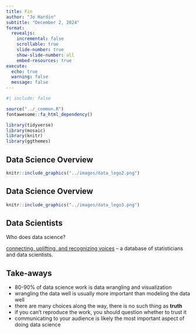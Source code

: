 ```yaml
---
title: Fin
author: "Jo Hardin"
subtitle: "December 2, 2024"
format:
  revealjs:
    incremental: false
    scrollable: true
    slide-number: true
    show-slide-number: all
    embed-resources: true
execute:
  echo: true
  warning: false
  message: false
---
```


```r
#| include: false

source("../_common.R")
fontawesome::fa_html_dependency()
```


```r
library(tidyverse)
library(mosaic)
library(knitr)
library(ggthemes)
```


## Data Science Overview


```r
knitr::include_graphics("../images/data_lego2.png")
```


## Data Science Overview


```r
knitr::include_graphics("../images/data_lego3.png")
```


## Data Scientists

Who does data science?

<a href = "https://hardin47.github.io/CURV/" target = "_blank">connecting, uplifting, and recognizing voices</a> -- a database of statisticians and data scientists.

<!-- Liz Hare + Ibo tweets, Rafa Irizarry + hurricane Maria, David Blackwell -->



## Take-aways

* 80-90% of data science work is data wrangling and visualization
* wrangling the data well is usually more important than modeling the data well
* there are many choices along the way, there is no such thing as **truth**
* if you can't reproduce the work, you should question whether to trust it
* communicating to your audience is likely the most important aspect of doing data science
